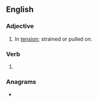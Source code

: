 ==English==

===Adjective===
{{en-adj}}

# In [[tension]]; strained or pulled on.

===Verb===
{{head|en|verb form}}

# {{en-past of|tension}}

===Anagrams===
* {{anagrams|en|detension}}